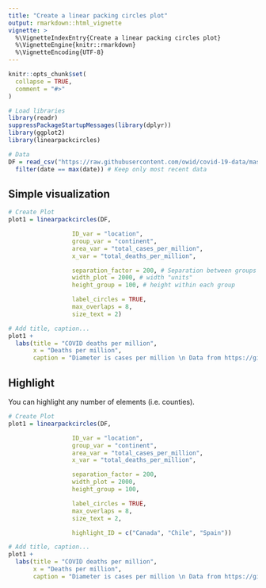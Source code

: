 ```yaml
---
title: "Create a linear packing circles plot"
output: rmarkdown::html_vignette
vignette: >
  %\VignetteIndexEntry{Create a linear packing circles plot}
  %\VignetteEngine{knitr::rmarkdown}
  %\VignetteEncoding{UTF-8}
---
```


```r
knitr::opts_chunk$set(
  collapse = TRUE,
  comment = "#>"
)
```

```r
# Load libraries
library(readr)
suppressPackageStartupMessages(library(dplyr))
library(ggplot2)
library(linearpackcircles)

# Data
DF = read_csv("https://raw.githubusercontent.com/owid/covid-19-data/master/public/data/owid-covid-data.csv", show_col_types = FALSE) %>%
  filter(date == max(date)) # Keep only most recent data

```

## Simple visualization

```r


# Create Plot
plot1 = linearpackcircles(DF,

                  ID_var = "location",
                  group_var = "continent",
                  area_var = "total_cases_per_million",
                  x_var = "total_deaths_per_million",

                  separation_factor = 200, # Separation between groups (i.e. continents)
                  width_plot = 2000, # width "units"
                  height_group = 100, # height within each group

                  label_circles = TRUE,
                  max_overlaps = 8,
                  size_text = 2)

# Add title, caption...
plot1 +
  labs(title = "COVID deaths per million",
       x = "Deaths per million",
       caption = "Diameter is cases per million \n Data from https://github.com/owid/covid-19-data \nBy @gorkang")

```

## Highlight

You can highlight any number of elements (i.e. counties). 

```r

# Create Plot
plot1 = linearpackcircles(DF,

                  ID_var = "location",
                  group_var = "continent",
                  area_var = "total_cases_per_million",
                  x_var = "total_deaths_per_million",

                  separation_factor = 200,
                  width_plot = 2000,
                  height_group = 100,

                  label_circles = TRUE,
                  max_overlaps = 8,
                  size_text = 2,

                  highlight_ID = c("Canada", "Chile", "Spain"))

# Add title, caption...
plot1 +
  labs(title = "COVID deaths per million",
       x = "Deaths per million",
       caption = "Diameter is cases per million \n Data from https://github.com/owid/covid-19-data \nBy @gorkang")

```
